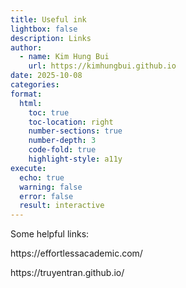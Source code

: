 ```yaml
---
title: Useful ink
lightbox: false
description: Links
author:
  - name: Kim Hung Bui
    url: https://kimhungbui.github.io
date: 2025-10-08
categories:
format:
  html:
    toc: true
    toc-location: right
    number-sections: true
    number-depth: 3
    code-fold: true
    highlight-style: a11y
execute:
  echo: true
  warning: false
  error: false
  result: interactive
---
```

Some helpful links:

https://effortlessacademic.com/ 

https://truyentran.github.io/